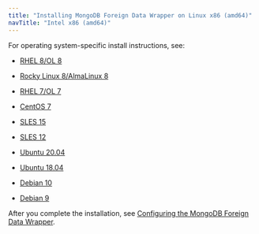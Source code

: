 ```yaml
---
title: "Installing MongoDB Foreign Data Wrapper on Linux x86 (amd64)"
navTitle: "Intel x86 (amd64)"
---
```


For operating system-specific install instructions, see:

  - [RHEL 8/OL 8](01_mongo_rhel8_x86)

  - [Rocky Linux 8/AlmaLinux 8](02_mongo_other_linux8_x86)
  - [RHEL 7/OL 7](03_mongo_rhel7_x86)
  - [CentOS 7](04_mongo_centos7_x86)
  - [SLES 15](05_mongo_sles15_x86)
  - [SLES 12](07_mongo_sles12_x86)
  - [Ubuntu 20.04](07_mongo_ubuntu20_x86)
  - [Ubuntu 18.04](07a_mongo_ubuntu18_x86)
  - [Debian 10](07b_mongo_deb10_x86)
  - [Debian 9](08_mongo_deb9_x86)

After you complete the installation, see [Configuring the MongoDB Foreign Data Wrapper](../../07_configuring_the_mongo_data_adapter).